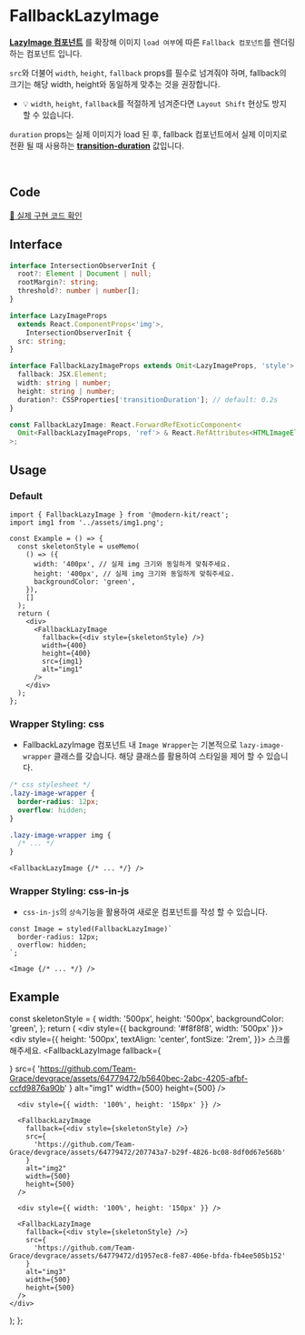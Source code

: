 
# FallbackLazyImage

**[LazyImage 컴포넌트](https://modern-agile-team.github.io/modern-kit/docs/react/components/LazyImage)** 를 확장해 이미지 `load 여부`에 따른 `Fallback 컴포넌트`를 렌더링 하는 컴포넌트 입니다.

`src`와 더불어 `width`, `height`, `fallback` props를 필수로 넘겨줘야 하며, fallback의 크기는 해당 width, height와 동일하게 맞추는 것을 권장합니다.

  - 💡 `width`, `height`, `fallback`를 적절하게 넘겨준다면 `Layout Shift` 현상도 방지 할 수 있습니다.

`duration` props는 실제 이미지가 load 된 후, fallback 컴포넌트에서 실제 이미지로 전환 될 때 사용하는 **[transition-duration](https://developer.mozilla.org/en-US/docs/Web/CSS/transition-duration)** 값입니다. 

<br />

## Code
[🔗 실제 구현 코드 확인](https://github.com/modern-agile-team/modern-kit/blob/main/packages/react/src/components/FallbackLazyImage/index.tsx)

## Interface
```ts title="typescript"
interface IntersectionObserverInit {
  root?: Element | Document | null;
  rootMargin?: string;
  threshold?: number | number[];
}

interface LazyImageProps
  extends React.ComponentProps<'img'>,
    IntersectionObserverInit {
  src: string;
}
```
```ts title="typescrpt"
interface FallbackLazyImageProps extends Omit<LazyImageProps, 'style'> {
  fallback: JSX.Element;
  width: string | number;
  height: string | number;
  duration?: CSSProperties['transitionDuration']; // default: 0.2s
}

const FallbackLazyImage: React.ForwardRefExoticComponent<
  Omit<FallbackLazyImageProps, 'ref'> & React.RefAttributes<HTMLImageElement>
>;
```

## Usage
### Default
```tsx title="typescript"
import { FallbackLazyImage } from '@modern-kit/react';
import img1 from '../assets/img1.png';

const Example = () => {
  const skeletonStyle = useMemo(
    () => ({
      width: '400px', // 실제 img 크기와 동일하게 맞춰주세요.
      height: '400px', // 실제 img 크기와 동일하게 맞춰주세요.
      backgroundColor: 'green',
    }),
    []
  );
  return (
    <div>
      <FallbackLazyImage
        fallback={<div style={skeletonStyle} />}
        width={400}
        height={400}
        src={img1}
        alt="img1"
      />
    </div>
  );
};
```

### Wrapper Styling: css
- FallbackLazyImage 컴포넌트 내 `Image Wrapper`는 기본적으로 `lazy-image-wrapper` 클래스를 갖습니다. 해당 클래스를 활용하여 스타일을 제어 할 수 있습니다.
```css
/* css stylesheet */
.lazy-image-wrapper {
  border-radius: 12px;
  overflow: hidden;
}

.lazy-image-wrapper img {
  /* ... */
}
```
```tsx
<FallbackLazyImage {/* ... */} />
```

### Wrapper Styling: css-in-js
- `css-in-js`의 `상속`기능을 활용하여 새로운 컴포넌트를 작성 할 수 있습니다.
```tsx
const Image = styled(FallbackLazyImage)`
  border-radius: 12px;
  overflow: hidden;
`;
```
```tsx
<Image {/* ... */} />
```

## Example

  const skeletonStyle = {
    width: '500px',
    height: '500px',
    backgroundColor: 'green',
  };
  return (
    <div style={{ background: '#f8f8f8', width: '500px' }}>
      <div
        style={{
          height: '500px',
          textAlign: 'center',
          fontSize: '2rem',
        }}>
        스크롤 해주세요.
      </div>
      <FallbackLazyImage
        fallback={<div style={skeletonStyle} />}
        src={
          'https://github.com/Team-Grace/devgrace/assets/64779472/b5640bec-2abc-4205-afbf-ccfd9876a90b'
        }
        alt="img1"
        width={500}
        height={500}
      />

      <div style={{ width: '100%', height: '150px' }} />

      <FallbackLazyImage
        fallback={<div style={skeletonStyle} />}
        src={
          'https://github.com/Team-Grace/devgrace/assets/64779472/207743a7-b29f-4826-bc08-8df0d67e568b'
        }
        alt="img2"
        width={500}
        height={500}
      />

      <div style={{ width: '100%', height: '150px' }} />

      <FallbackLazyImage
        fallback={<div style={skeletonStyle} />}
        src={
          'https://github.com/Team-Grace/devgrace/assets/64779472/d1957ec8-fe87-406e-bfda-fb4ee505b152'
        }
        alt="img3"
        width={500}
        height={500}
      />
    </div>
  );
};

<Example />